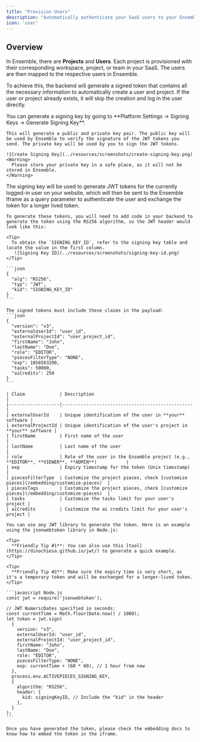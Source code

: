 ```yaml
---
title: "Provision Users"
description: "Automatically authenticate your SaaS users to your Ensemble instance"
icon: 'user'
---
```


<Snippet file="enterprise-feature.mdx" />

## Overview

In Ensemble, there are **Projects** and **Users**. Each project is provisioned with their corresponding workspace, project, or team in your SaaS. The users are then mapped to the respective users in Ensemble.

To achieve this, the backend will generate a signed token that contains all the necessary information to automatically create a user and project. If the user or project already exists, it will skip the creation and log in the user directly.

<Steps>
  <Step title="Step 1: Obtain Signing Key">
    You can generate a signing key by going to **Platform Settings -> Signing Keys -> Generate Signing Key**.

    This will generate a public and private key pair. The public key will be used by Ensemble to verify the signature of the JWT tokens you send. The private key will be used by you to sign the JWT tokens.

    ![Create Signing Key](../resources/screenshots/create-signing-key.png)
    <Warning>
      Please store your private key in a safe place, as it will not be stored in Ensemble.
    </Warning>
  </Step>

  <Step title="Step 2: Generate a JWT">
    The signing key will be used to generate JWT tokens for the currently logged-in user on your website, which will then be sent to the Ensemble Iframe as a query parameter to authenticate the user and exchange the token for a longer lived token.

    To generate these tokens, you will need to add code in your backend to generate the token using the RS256 algorithm, so the JWT header would look like this:

    <Tip>
      To obtain the `SIGNING_KEY_ID`, refer to the signing key table and locate the value in the first column.
       ![Signing Key ID](../resources/screenshots/signing-key-id.png)
    </Tip>

    ```json
    {
      "alg": "RS256",
      "typ": "JWT",
      "kid": "SIGNING_KEY_ID"
    }
    ```

    The signed tokens must include these claims in the payload:
    ```json
    {
      "version": "v3",
      "externalUserId": "user_id",
      "externalProjectId": "user_project_id",
      "firstName": "John",
      "lastName": "Doe",
      "role": "EDITOR",
      "piecesFilterType": "NONE",
      "exp": 1856563200,
      "tasks": 50000,
      "aiCredits": 250
    }
    ```

    | Claim             | Description                                     |
    |-------------------|-------------------------------------------------|
    | externalUserId    | Unique identification of the user in **your** software |
    | externalProjectId | Unique identification of the user's project in **your** software |
    | firstName         | First name of the user                           |
    | lastName          | Last name of the user                            |
    | role              | Role of the user in the Ensemble project (e.g., **EDITOR**, **VIEWER**, **ADMIN**)           |
    | exp               | Expiry timestamp for the token (Unix timestamp)  |
    | piecesFilterType  | Customize the project pieces, check [customize pieces](/embedding/customize-pieces)  |
    | piecesTags        | Customize the project pieces, check [customize pieces](/embedding/customize-pieces)  |
    | tasks             | Customize the tasks limit for your user's project |
    | aiCredits         | Customize the ai credits limit for your user's project |

    You can use any JWT library to generate the token. Here is an example using the jsonwebtoken library in Node.js:

    <Tip>
      **Friendly Tip #1**: You can also use this [tool](https://dinochiesa.github.io/jwt/) to generate a quick example.
    </Tip>

    <Tip>
      **Friendly Tip #2**: Make sure the expiry time is very short, as it's a temporary token and will be exchanged for a longer-lived token.
    </Tip>

    ```javascript Node.js
    const jwt = require('jsonwebtoken');

    // JWT NumericDates specified in seconds:
    const currentTime = Math.floor(Date.now() / 1000);
    let token = jwt.sign(
      {
        version: "v3",
        externalUserId: "user_id",
        externalProjectId: "user_project_id",
        firstName: "John",
        lastName: "Doe",
        role: "EDITOR",
        piecesFilterType: "NONE",
        exp: currentTime + (60 * 60), // 1 hour from now
      },
      process.env.ACTIVEPIECES_SIGNING_KEY,
      {
        algorithm: "RS256",
        header: {
          kid: signingKeyID, // Include the "kid" in the header
        },
      }
    );
    ```

    Once you have generated the token, please check the embedding docs to know how to embed the token in the iframe.
  </Step>
</Steps>
